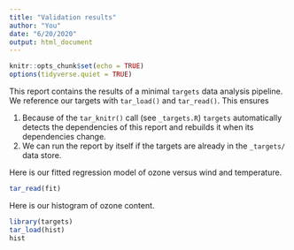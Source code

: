 ```yaml
---
title: "Validation results"
author: "You"
date: "6/20/2020"
output: html_document
---
```


```r
knitr::opts_chunk$set(echo = TRUE)
options(tidyverse.quiet = TRUE)
```

This report contains the results of a minimal `targets` data analysis pipeline. We reference our targets with `tar_load()` and `tar_read()`. This ensures

1. Because of the `tar_knitr()` call (see `_targets.R`) `targets` automatically detects the dependencies of this report and rebuilds it when its dependencies change.
1. We can run the report by itself if the targets are already in the `_targets/` data store.

Here is our fitted regression model of ozone versus wind and temperature.

```r
tar_read(fit)
```

Here is our histogram of ozone content.

```r
library(targets)
tar_load(hist)
hist
```
